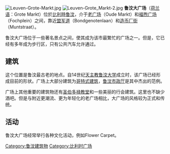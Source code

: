 {{FixBunching|beg}}
[[Image:Leuven-Grote-Markt.jpg|thumb]]
{{FixBunching|mid}}
[[Image:Leuven-Grote_Markt-2.jpg|thumb]]
{{FixBunching|end}}
'''鲁汶大广场'''（[[荷兰语|荷兰语]]：Grote Markt）位於[[比利時|比利時]][[鲁汶|鲁汶]]，介于[[老广场|老广场]]（Oude Markt）和[[福煦广场|福煦广场]]（Fochplein）之间，靠近[[盟军道|盟军道]]（Bondgenotenlaan）和[[造币厂街|造币厂街]]（Muntstraat）。

鲁汶大广场位于一些著名景点之间，使其成为该市最繁忙的广场之一。但是，它已经有多年成为步行区，只有公共汽车允许通过。

==建筑==
这个位置是鲁汶最古老的地点。自14世纪[[天主教鲁汶大学|天主教鲁汶大学]]成立时，该广场已经形成目前的形状。广场上大部分建筑为[[哥特式建筑|哥特式建筑]]，[[鲁汶市政厅|鲁汶市政厅]]是其中杰出的范例。

广场上其他重要的建筑物还有[[圣伯多禄教堂_(鲁汶)|圣伯多禄教堂]]和一些美丽的行会建筑。这里也不缺少酒吧。但是与附近更潮流、更为年轻化的老广场相比，大广场的风格较为正式和传统。

==活动==
鲁汶大广场经常举行各种文化活动，例如Flower Carpet。

{{coord|50|52|45|N|4|42|05|E|type:landmark_region:BE|display=title}}

[[Category:鲁汶建筑物|Category:鲁汶建筑物]]
[[Category:比利时广场|Category:比利时广场]]